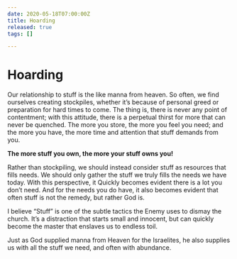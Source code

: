 ```yaml
---
date: 2020-05-18T07:00:00Z
title: Hoarding
released: true
tags: []

---
```

# Hoarding

Our relationship to stuff is the like manna from heaven. So often, we find ourselves creating stockpiles, whether it’s because of personal greed or preparation for hard times to come. The thing is, there is never any point of contentment; with this attitude, there is a perpetual thirst for more that can never be quenched. The more you store, the more you feel you need; and the more you have, the more time and attention that stuff demands from you.

**The more stuff you own, the more your stuff owns you!**

Rather than stockpiling, we should instead consider stuff as resources that fills needs. We should only gather the stuff we truly fills the needs we have today. With this perspective, it Quickly becomes evident there is a lot you don’t need. And for the needs you do have, it also becomes evident that often stuff is not the remedy, but rather God is.

I believe “Stuff” is one of the subtle tactics the Enemy uses to dismay the church. It’s a distraction that starts small and innocent, but can quickly become the master that enslaves us to endless toil.

Just as God supplied manna from Heaven for the Israelites, he also supplies us with all the stuff we need, and often with abundance.